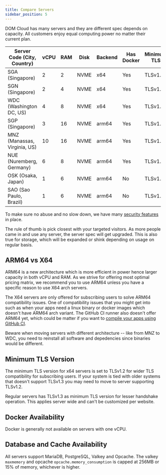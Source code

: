 ```yaml
---
title: Compare Servers
sidebar_position: 5
---
```


DOM Cloud has many servers and they are different spec depends on capacity. All customers enjoy equal computing power no matter their current plan.

| Server Code (City, Country)  | vCPU | RAM | Disk | Backend | Has Docker | Minimum TLS |
|------------------------------|------|-----|------|---------|------------|------------|
| SGA (Singapore)              | 2    | 2   | NVME | x64     | Yes        | TLSv1.2    |
| SGN (Singapore)              | 2    | 4   | NVME | x64     | Yes        | TLSv1.2    |
| WDC (Washington DC, US)      | 4    | 8   | NVME | x64     | Yes        | TLSv1.2    |
| SGP (Singapore)              | 3    | 16  | NVME | arm64   | Yes        | TLSv1.3    |
| MNZ (Manassas, Virginia, US) | 10   | 16  | NVME | arm64   | Yes        | TLSv1.3    |
| NUE (Nuremberg, Germany)     | 6    | 8   | NVME | arm64   | Yes        | TLSv1.3    |
| OSK (Osaka, Japan)           | 1    | 6   | NVME | arm64   | No         | TLSv1.3    |
| SAO (Sao Paulo, Brazil)      | 1    | 6   | NVME | arm64   | No         | TLSv1.3    |

To make sure no abuse and no slow down, we have many [security features](./security.mdx) in place.

The rule of thumb is pick closest with your targeted visitors. As more people came in and use any server, the server spec will get upgraded. This is also true for storage, which will be expanded or shink depending on usage on regular basis.

## ARM64 vs X64

ARM64 is a new architecture which is more efficient in power hence larger capacity in both vCPU and RAM. As we strive for offering most optimal pricing matrix, we recommend you to use ARM64 unless you have a specific reason to use X64 arch servers. 

The X64 servers are only offered for subscribing users to solve ARM64 compatibility issues. One of compatibility issues that you might get into such as when your apps need a linux binary or docker images which doesn't have ARM64 arch variant. The GitHub CI runner also doesn't offer ARM64 yet, which could be matter if you want to [compile your apps using GitHub CI](../features/github.mdx).

Beware when moving servers with different architecture -- like from MNZ to WDC, you need to reinstall all software
and depedencies since binaries would be different. 

## Minimum TLS Version

The minimum TLS version for x64 servers is set to TLSv1.2 for wider TLS compatibility for subscribing users. If your system is tied with older systems that doesn't support TLSv1.3 you may need to move to server supporting TLSv1.2.

Regular servers has TLSv1.3 as minimum TLS version for lesser handshake operation. This applies server wide and can't be customized per website.

## Docker Availability

Docker is generally not available on servers with one vCPU.

## Database and Cache Availability

All servers support MariaDB, PostgreSQL, Valkey and Opcache. The valkey `maxmemory` and opcache `opcache.memory_consumption` is capped at 256MB or 15% of memory, whichever is higher.
